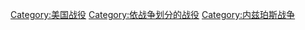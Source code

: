 {{battle category by conflict|[[内兹珀斯战争|内兹珀斯战争]]|1877|1877}}

[[Category:美国战役|Category:美国战役]]
[[Category:依战争划分的战役|Category:依战争划分的战役]]
[[Category:内兹珀斯战争|Category:内兹珀斯战争]]